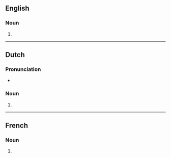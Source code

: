 {{also|Zeppelins}}
==English==

===Noun===
{{head|en|noun form}}

# {{plural of|en|zeppelin}}

----

==Dutch==

===Pronunciation===
* {{audio|nl|Nl-zeppelins.ogg|Audio}}

===Noun===
{{head|nl|noun form}}

# {{plural of|nl|zeppelin}}

----

==French==

===Noun===
{{head|fr|noun form|g=m}}

# {{plural of|fr|zeppelin}}